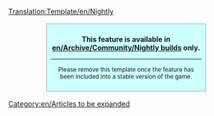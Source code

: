 <noinclude>[[Translation:Template/en/Nightly]]</noinclude><div style="background: #ccffff; border: 1px solid #aaaaaa; padding: 6pt; margin: 12pt 15%; width: 60%">
<center>'''This feature is available in [[en/Archive/Community/Nightly build]]s only.'''<br />
{{{1|}}}
----
<small>Please remove this template once the feature has been included into a stable version of the game.</small></center></div>
<includeonly>[[Category:en/Articles to be expanded]]</includeonly>

<!--
<noinclude>
== Usage ==
Just do it :)
</noinclude>
-->